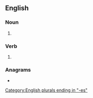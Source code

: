 ==English==

===Noun===
{{head|en|noun plural form}}

# {{plural of|leach|lang=en}}

===Verb===
{{head|en|verb form}}

# {{en-third-person singular of|leach}}

===Anagrams===
* {{anagrams|en|Chelsea}}

[[Category:English plurals ending in "-es"]]